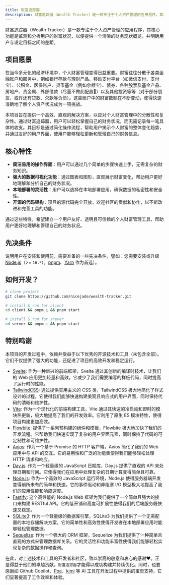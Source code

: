 ```yaml
---
title: 财富追踪器
description: 财富追踪器（Wealth Tracker）是一款专注于个人资产管理的应用程序，其核心功能是监测和分析用户的财富状况，以便提供一个清晰的财务现状概览，并明确用户与设定目标之间的差距。
---
```


财富追踪器（Wealth Tracker）是一款专注于个人资产管理的应用程序，其核心功能是监测和分析用户的财富状况，以便提供一个清晰的财务现状概览，并明确用户与设定目标之间的差距。

## 项目愿景

在当今多元化的经济环境中，个人财富管理变得日益重要。财富往往分散于各类金融账户和服务中，例如银行存款与理财产品、移动支付平台（如微信支付、支付宝）、公积金、医保账户、货币基金（例如余额宝）、债券、各种股票及基金产品、房地产、贵金属、外部借款（尽量不做此配置🤫）以及其他投资等等（对于部分朋友，或许还有贷款、欠款等负债）。这些账户中的财富数额在不断变动，使得快速准确地了解个人资产状况成为一项挑战。

本项目旨在提供一个高效、直观的解决方案，以应对个人财富管理中的分散性和复杂性。通过财富追踪器，用户可以轻松掌握自己的财务状况，而无需记录每一笔具体的收支。其目标是通过简化操作流程，帮助用户揭示个人财富的整体变化趋势，并通过友好的用户界面，使用户能够轻松更新和管理自己的财务信息。

## 核心特性

- **简洁易用的操作界面**：用户可以通过几个简单的步骤快速上手，无需复杂的财务知识。
- **强大的数据可视化功能**：通过图表和图形，直观展示财富变化，帮助用户更好地理解和分析自己的财务状况。
- **本地部署的灵活性**：用户可以选择在本地部署应用，确保数据的私密性和安全性。
- **开源的代码架构**：项目的源代码完全开放，欢迎社区的贡献和协作，以不断改进和完善工具的功能。

通过这些特性，希望建立一个用户友好、透明且可信赖的个人财富管理工具，帮助用户更好地理解和管理自己的财务状况。

## 先决条件

说明用户在安装和使用前，需要准备的一些先决条件，譬如：您需要安装或升级 [Node.js](https://nodejs.org/en/)（>= `16.*`），[pnpm](https://nicelinks.site/post/62989af00f40a860b1599de2)、[Yarn](https://www.jeffjade.com/2017/12/30/135-npm-vs-yarn-detial-memo/) 作为首选）。

## 如何开发？

```bash
# clone project
git clone https://github.com/nicejade/wealth-tracker.git

# install & run for client
cd client && pnpm i && pnpm start

# install & run for srever
cd server && pnpm i && pnpm start
```

## 特别鸣谢

本项目的开发过程中，依赖并受益于以下优秀的开源技术和工具（未包含全部）。它们不仅提供了强大的功能，还促进了项目的高效开发和稳定运行。

- [Svelte](https://svelte.dev/): 作为一种新兴的前端框架，Svelte 通过其创新的编译时技术，让我们的 Web 应用更加轻量和高效。它减少了我们需要编写的样板代码，同时提高了运行时的性能。
- [TailwindCSS](https://tailwindcss.com/): 通过提供实用主义的 CSS 类，TailwindCSS 极大地简化了样式设计的过程。它使得我们能够快速构建美观且响应式的用户界面，同时保持代码的清晰和维护性。
- [Vite](https://vitejs.dev/): 作为一个现代化的前端构建工具，Vite 通过其快速的冷启动和即时的模块热更新，极大地提高了我们的开发效率。它利用了原生 ES 模块特性，使得项目构建更加高效。
- [Flowbite](https://flowbite.com/): 提供了一系列预构建的组件和模板，Flowbite 极大地加快了我们的开发流程。它帮助我们快速实现了复杂的用户界面元素，同时保持了代码的可定制性和可维护性。
- [Axios](https://axios-http.com/): 作为一个基于 Promise 的 HTTP 客户端，Axios 简化了我们的 Web 应用中与 API 的交互。它的易用性和广泛的功能集使得我们能够轻松处理 HTTP 请求和响应。
- [Day.js](https://day.js.org/): 作为一个轻量级的 JavaScript 日期库，Day.js 提供了直观的 API 来处理日期和时间。它使得我们在应用中处理复杂的日期计算变得简单且可靠。
- [Node.js](https://nodejs.org/): 作为一个高效的 JavaScript 运行环境，Node.js 使得服务器端开发变得前所未有的简单和快速。它的事件驱动和非阻塞 I/O 模型极大地提高了我们的应用性能和响应速度。
- [Fastify](https://www.fastify.io/): 这个高性能的 Node.js Web 框架为我们提供了一个简单且强大的接口来构建 RESTful API。它的低开销和高度可扩展性使得我们的后端服务既快速又稳定。
- [SQLite3](https://www.sqlite.org/index.html): 作为一个轻量级的数据库引擎，SQLite3 为我们提供了一个无需配置的本地存储解决方案。它的简单性和高效性使得开发者在本地部署应用时能够轻松管理数据。
- [Sequelize](https://sequelize.org/): 作为一个强大的 ORM 框架，Sequelize 为我们提供了一种简单且直观的方式来管理数据库关系。它的灵活性和功能丰富性使得我们能够轻松实现复杂的数据操作和查询。

在此，对上述技术和工具的开发者和社区，致以崇高的敬意和衷心的感谢❤️。正是得益于他们的卓越贡献，`财富追踪器`才能得以成功构建并持续优化。同时，也要感谢如 Github Copilot、[Poe](https://poe.com/)、[kimi](https://kimi.moonshot.cn/) 等 AI 工具在开发过程中提供的宝贵支持，它们显著提高了工作效率和体验。
